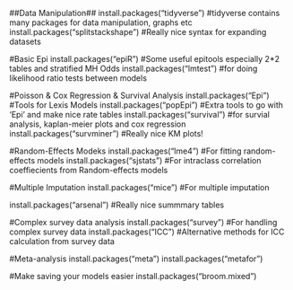 ##Data Manipulation##
install.packages("tidyverse") 
#tidyverse contains many packages for data manipulation, graphs etc
install.packages("splitstackshape")
#Really nice syntax for expanding datasets

#Basic Epi
install.packages("epiR") 
#Some useful epitools especially 2*2 tables and stratified MH Odds
install.packages("lmtest") 
#for doing likelihood ratio tests between models 

#Poisson & Cox Regression & Survival Analysis
install.packages("Epi") 
#Tools for Lexis Models
install.packages("popEpi")
#Extra tools to go with 'Epi' and make nice rate tables
install.packages("survival") 
#for survial analysis, kaplan-meier plots and cox regression
install.packages("survminer")
#Really nice KM plots!

#Random-Effects Modeks
install.packages("lme4")
#For fitting random-effects models
install.packages("sjstats")
#For intraclass correlation coeffiecients from Random-effects models

#Multiple Imputation
install.packages("mice")
#For multiple imputation

install.packages("arsenal")
#Really nice summmary tables

#Complex survey data analysis
install.packages("survey")
#For handling complex survey data
install.packages("ICC")
#Alternative methods for ICC calculation from survey data

#Meta-analysis
install.packages("meta")
install.packages("metafor")

#Make saving your models easier
install.packages("broom.mixed")
